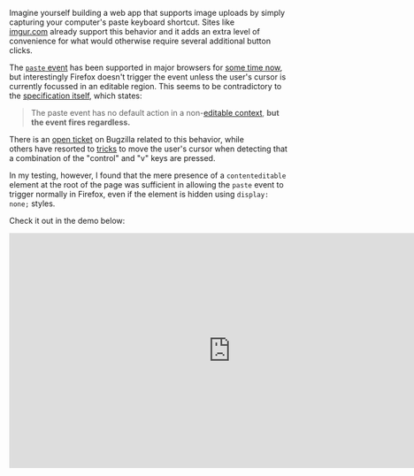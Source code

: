 
Imagine yourself building a web app that supports image uploads by simply capturing your computer's paste keyboard shortcut. Sites like [imgur.com](http://imgur.com/) already support this behavior and it adds an extra level of convenience for what would otherwise require several additional button clicks.

The [`paste` event](https://developer.mozilla.org/en-US/docs/Web/Events/paste) has been supported in major browsers for [some time now](http://caniuse.com/#search=paste), but interestingly Firefox doesn't trigger the event unless the user's cursor is currently focussed in an editable region. This seems to be contradictory to the [specification itself](http://www.w3.org/TR/clipboard-apis/#h-the-paste-action), which states:

> The paste event has no default action in a non-[editable context](http://www.w3.org/TR/clipboard-apis/#dfn-editable-context), **but the event fires regardless.**

There is an [open ticket](https://bugzilla.mozilla.org/show_bug.cgi?id=846674) on Bugzilla related to this behavior, while others have resorted to [tricks](http://stackoverflow.com/a/2177059) to move the user's cursor when detecting that a combination of the "control" and "v" keys are pressed.

In my testing, however, I found that the mere presence of a `contenteditable` element at the root of the page was sufficient in allowing the `paste` event to trigger normally in Firefox, even if the element is hidden using `display: none;` styles.

Check it out in the demo below:

<iframe
	src="https://codepen.io/aduth/embed/avoQgm?height=456&theme-id=light&default-tab=js,result"
	title="CodePen embed"
	height="425"
	width="800"
	scrolling="no"
	frameBorder="no"
/>

In Firefox (v40.0.3 as of today), you'll find that the `paste` event is captured so long as the `contenteditable` attribute is assigned. When toggling the `contenteditable` off, thereby removing the attribute, the paste is no longer captured. Admittedly, it's a nuisance to include this unused element, but it's certainly an improvement over redirecting or otherwise faking the paste interaction using one of the aforementioned tricks.

While there are [many other browser inconsistencies](http://stackoverflow.com/questions/2176861/javascript-get-clipboard-data-on-paste-event-cross-browser/6804718#6804718) to account for when working with the `paste` event, I was surprised to find that despite what I had read, it was easier than I had anticipated to capture page-wide pastes in Firefox.
